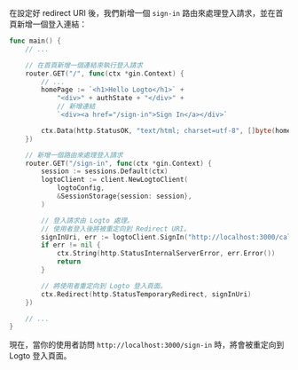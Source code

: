 在設定好 redirect URI 後，我們新增一個 `sign-in` 路由來處理登入請求，並在首頁新增一個登入連結：

```go title="main.go"
func main() {
	// ...

	// 在首頁新增一個連結來執行登入請求
	router.GET("/", func(ctx *gin.Context) {
		// ...
		homePage := `<h1>Hello Logto</h1>` +
			"<div>" + authState + "</div>" +
			// 新增連結
			`<div><a href="/sign-in">Sign In</a></div>`

		ctx.Data(http.StatusOK, "text/html; charset=utf-8", []byte(homePage))
	})

	// 新增一個路由來處理登入請求
	router.GET("/sign-in", func(ctx *gin.Context) {
		session := sessions.Default(ctx)
		logtoClient := client.NewLogtoClient(
			logtoConfig,
			&SessionStorage{session: session},
		)

		// 登入請求由 Logto 處理。
		// 使用者登入後將被重定向到 Redirect URI。
		signInUri, err := logtoClient.SignIn("http://localhost:3000/callback")
		if err != nil {
			ctx.String(http.StatusInternalServerError, err.Error())
			return
		}

		// 將使用者重定向到 Logto 登入頁面。
		ctx.Redirect(http.StatusTemporaryRedirect, signInUri)
	})

	// ...
}
```

現在，當你的使用者訪問 `http://localhost:3000/sign-in` 時，將會被重定向到 Logto 登入頁面。
